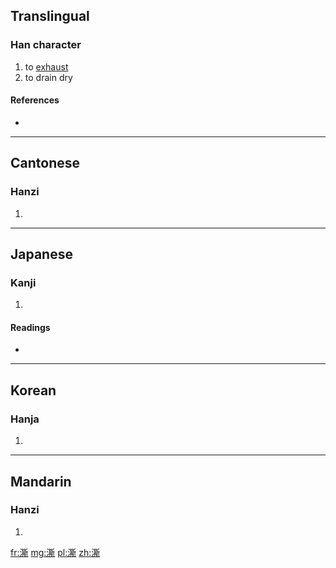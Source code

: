 ==Translingual==

===Han character===
{{Han char|rn=85|rad=水|as=12|sn=15|four=3212<sub>1</sub>|canj=水廿金中 (ETCL)}}

# to [[exhaust]]
# to drain dry

====References====
* {{Han ref|kx=0651.380|dkj=18328|dj=1062.050|hdz=31736.100|uh=6F8C|ud=28556|bh=E642|bd=58946}}

----

==Cantonese==

===Hanzi===
{{yue-hanzi|jyut=|y=si1}}

# {{defn|lang=yue|sort=水12}}

----

==Japanese==

===Kanji===
{{ja-kanji|grade=|rs=水12}}

# {{defn|lang=ja|sort=水12}}

====Readings====
* {{ja-readings|on=[[し]] (shi), [[せい]] (sei), [[さい]] (sai)|kun=[[つきる]] (tsukiru)}}

----

==Korean==

===Hanja===
{{ko-hanja|hangeul=시|eumhun=|rv=si|mr=si|y=si}}

# {{defn|lang=ko|sort=水12}}

----

==Mandarin==

===Hanzi===
{{cmn-hanzi|pin=[[sī]] ([[si1]]), [[xī]] ([[xi1]])|wg=ssu<sup>1</sup>, hsi<sup>1</sup>}}

# {{defn|lang=cmn|sort=水12}}

[[fr:澌]]
[[mg:澌]]
[[pl:澌]]
[[zh:澌]]